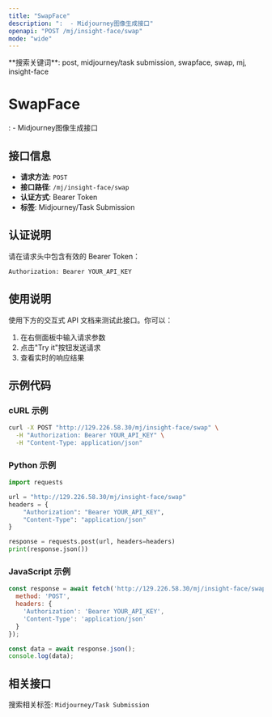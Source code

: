 ```yaml
---
title: "SwapFace"
description: ":  - Midjourney图像生成接口"
openapi: "POST /mj/insight-face/swap"
mode: "wide"
---
```


<Info>
**搜索关键词**: post, midjourney/task submission, swapface, swap, mj, insight-face
</Info>

# SwapFace

:  - Midjourney图像生成接口

## 接口信息

- **请求方法**: `POST`
- **接口路径**: `/mj/insight-face/swap`
- **认证方式**: Bearer Token
- **标签**: Midjourney/Task Submission

## 认证说明

请在请求头中包含有效的 Bearer Token：

```bash
Authorization: Bearer YOUR_API_KEY
```

## 使用说明

使用下方的交互式 API 文档来测试此接口。你可以：

1. 在右侧面板中输入请求参数
2. 点击"Try it"按钮发送请求
3. 查看实时的响应结果

## 示例代码

### cURL 示例

```bash
curl -X POST "http://129.226.58.30/mj/insight-face/swap" \
  -H "Authorization: Bearer YOUR_API_KEY" \
  -H "Content-Type: application/json"
```

### Python 示例

```python
import requests

url = "http://129.226.58.30/mj/insight-face/swap"
headers = {
    "Authorization": "Bearer YOUR_API_KEY",
    "Content-Type": "application/json"
}

response = requests.post(url, headers=headers)
print(response.json())
```

### JavaScript 示例

```javascript
const response = await fetch('http://129.226.58.30/mj/insight-face/swap', {
  method: 'POST',
  headers: {
    'Authorization': 'Bearer YOUR_API_KEY',
    'Content-Type': 'application/json'
  }
});

const data = await response.json();
console.log(data);
```

## 相关接口

搜索相关标签: `Midjourney/Task Submission`

